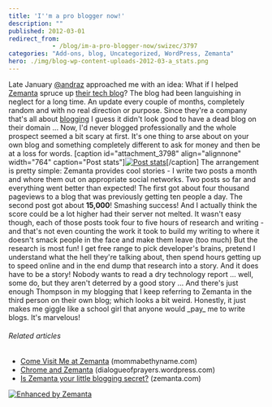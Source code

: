 ```yaml
---
title: 'I''m a pro blogger now!'
description: ""
published: 2012-03-01
redirect_from: 
            - /blog/im-a-pro-blogger-now/swizec/3797
categories: "Add-ons, blog, Uncategorized, WordPress, Zemanta"
hero: ./img/blog-wp-content-uploads-2012-03-a_stats.png
---
```


Late January [@andraz](http://twitter.com/andraz) approached me with an idea: What if I helped [Zemanta](http://www.zemanta.com "Zemanta") spruce up [their tech blog](http://www.zemanta.com/fruitblog/)? The blog had been languishing in neglect for a long time. An update every couple of months, completely random and with no real direction or purpose. Since they're a company that's all about [blogging](http://en.wikipedia.org/wiki/Blog "Blog") I guess it didn't look good to have a dead blog on their domain ... Now, I'd never blogged professionally and the whole prospect seemed a bit scary at first. It's one thing to arse about on your own blog and something completely different to ask for money and then be at a loss for words. \[caption id="attachment_3798" align="alignnone" width="764" caption="Post stats"][![Post stats](./img/Post-statsd036ge.png "Post stats")](./img/blog-wp-content-uploads-2012-03-a_stats.png)\[/caption] The arrangement is pretty simple: Zemanta provides cool stories - I write two posts a month and whore them out on appropriate social networks. Two posts so far and everything went better than expected! The first got about four thousand pageviews to a blog that was previously getting ten people a day. The second post got about **15,000**! Smashing success! And I actually think the score could be a lot higher had their server not melted. It wasn't easy though, each of those posts took four to five hours of research and writing - and that's not even counting the work it took to build my writing to where it doesn't smack people in the face and make them leave (too much) But the research is most fun! I get free range to pick developer's brains, pretend I understand what the hell they're talking about, then spend hours getting up to speed online and in the end dump that research into a story. And it does have to be a story! Nobody wants to read a dry technology report ... well, some do, but they aren't deterred by a good story ... And there's just enough Thompson in my blogging that I keep referring to Zemanta in the third person on their own blog; which looks a bit weird. Honestly, it just makes me giggle like a school girl that anyone would \_pay_ me to write blogs. It's marvelous!

###### Related articles

-   [Come Visit Me at Zemanta](http://mommabethyname.com/2012/02/01/come-visit-me-at-zemanta/) (mommabethyname.com)
-   [Chrome and Zemanta](http://dialogueofprayers.wordpress.com/2011/12/01/chrome-and-zemanta/) (dialogueofprayers.wordpress.com)
-   [Is Zemanta your little blogging secret?](http://www.zemanta.com/blog/is-zemanta-your-little-blogging-secret/) (zemanta.com)

[![Enhanced by Zemanta](http://img.zemanta.com/zemified_e.png?x-id=d4dd2885-f909-4e8e-af7b-37a55dd1cf1e)](http://www.zemanta.com/ "Enhanced by Zemanta")

